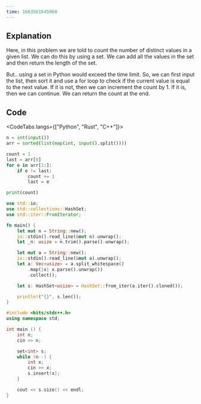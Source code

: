 ```yaml
---
time: 1683561645960
---
```


## Explanation

Here, in this problem we are told to count the number of distinct values in a given list. We can do this by using a set. We can add all the values in the set and then return the length of the set.

But.. using a set in Python would exceed the time limit. So, we can first input the list, then sort it and use a for loop to check if the current value is equal to the next value. If it is not, then we can increment the count by 1. If it is, then we can continue. We can return the count at the end.

## Code

<CodeTabs langs={["Python", "Rust", "C++"]}>

```python
n = int(input())
arr = sorted(list(map(int, input().split())))

count = 1
last = arr[0]
for e in arr[1:]:
    if e != last:
        count += 1
        last = e

print(count)
```

```rust
use std::io;
use std::collections::HashSet;
use std::iter::FromIterator;

fn main() {
    let mut n = String::new();
    io::stdin().read_line(&mut n).unwrap();
    let _n: usize = n.trim().parse().unwrap();

    let mut a = String::new();
    io::stdin().read_line(&mut a).unwrap();
    let a: Vec<usize> = a.split_whitespace()
        .map(|x| x.parse().unwrap())
        .collect();

    let s: HashSet<usize> = HashSet::from_iter(a.iter().cloned());

    println!("{}", s.len());
}
```

```cpp
#include <bits/stdc++.h>
using namespace std;

int main () {
    int n;
    cin >> n;

    set<int> s;
    while (n--) {
        int x;
        cin >> x;
        s.insert(x);
    }

    cout << s.size() << endl;
}
```

</CodeTabs>
